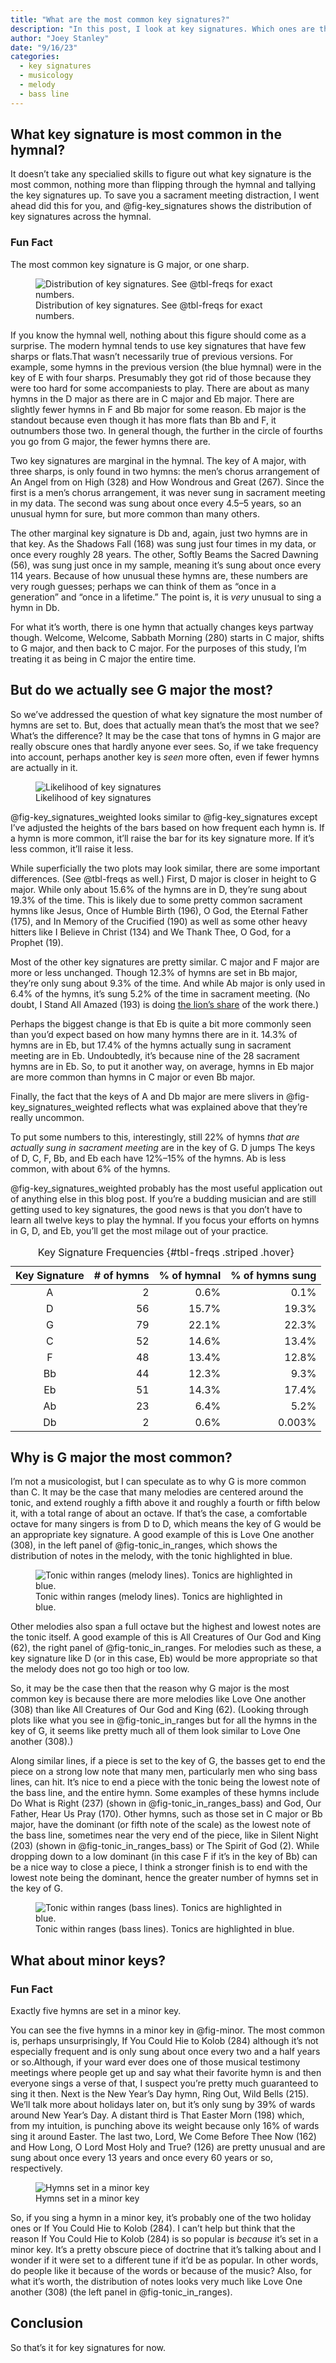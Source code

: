 ```yaml
---
title: "What are the most common key signatures?"
description: "In this post, I look at key signatures. Which ones are the most common? Which ones don't show up at all?"
author: "Joey Stanley"
date: "9/16/23"
categories:
  - key signatures
  - musicology
  - melody
  - bass line
---
```


## What key signature is most common in the hymnal? 

It doesn't take any specialied skills to figure out what key signature is the most common, nothing more than flipping through the hymnal and tallying the key signatures up. To save you a sacrament meeting distraction, I went ahead did this for you, and @fig-key_signatures shows the distribution of key signatures across the hymnal.

::: {.callout-tip icon="false"}
### Fun Fact

The most common key signature is G major, or one sharp.
:::

![Distribution of key signatures. See @tbl-freqs for exact numbers.](../images/key_signatures.jpeg){#fig-key_signatures}

If you know the hymnal well, nothing about this figure should come as a surprise. The modern hymnal tends to use key signatures that have few sharps or flats.[That wasn't necessarily true of previous versions. For example, some hymns in the previous version (the blue hymnal) were in the key of E with four sharps. Presumably they got rid of those because they were too hard for some accompaniests to play.]{.aside} There are about as many hymns in the D major as there are in C major and Eb major. There are slightly fewer hymns in F and Bb major for some reason. Eb major is the standout because even though it has more flats than Bb and F, it outnumbers those two. In general though, the further in the circle of fourths you go from G major, the fewer hymns there are.

Two key signatures are marginal in the hymnal. The key of A major, with three sharps, is only found in two hymns: the men's chorus arrangement of <hymn>An Angel from on High (328)</hymn> and <hymn>How Wondrous and Great (267)</hymn>. Since the first is a men's chorus arrangement, it was never sung in sacrament meeting in my data. The second was sung about once every 4.5--5 years, so an unusual hymn for sure, but more common than many others. 

The other marginal key signature is Db and, again, just two hymns are in that key. <hymn>As the Shadows Fall (168)</hymn> was sung just four times in my data, or once every roughly 28 years. The other, <hymn>Softly Beams the Sacred Dawning (56)</hymn>, was sung just once in my sample, meaning it's sung about once every 114 years. Because of how unusual these hymns are, these numbers are very rough guesses; perhaps we can think of them as "once in a generation" and "once in a lifetime." The point is, it is *very* unusual to sing a hymn in Db. 

For what it's worth, there is one hymn that actually changes keys partway though. <hymn>Welcome, Welcome, Sabbath Morning (280)</hymn> starts in C major, shifts to G major, and then back to C major. For the purposes of this study, I'm treating it as being in C major the entire time. 

## But do we actually see G major the most?

So we've addressed the question of what key signature the most number of hymns are set to. But, does that actually mean that's the most that we see? What's the difference? It may be the case that tons of hymns in G major are really obscure ones that hardly anyone ever sees. So, if we take frequency into account, perhaps another key is *seen* more often, even if fewer hymns are actually in it.

![Likelihood of key signatures](../images/key_signature_weighted.jpeg){#fig-key_signatures_weighted}

@fig-key_signatures_weighted looks similar to @fig-key_signatures except I've adjusted the heights of the bars based on how frequent each hymn is. If a hymn is more common, it'll raise the bar for its key signature more. If it's less common, it'll raise it less.

While superficially the two plots may look similar, there are some important differences. (See @tbl-freqs as well.) First, D major is closer in height to G major. While only about 15.6% of the hymns are in D, they're sung about 19.3% of the time. This is likely due to some pretty common sacrament hymns like <hymn>Jesus, Once of Humble Birth (196)</hymn>, <hymn>O God, the Eternal Father (175)</hymn>, and <hymn>In Memory of the Crucified (190)</hymn> as well as some other heavy hitters like <hymn>I Believe in Christ (134)</hymn> and <hymn>We Thank Thee, O God, for a Prophet (19)</hymn>. 

Most of the other key signatures are pretty similar. C major and F major are more or less unchanged. Though 12.3% of hymns are set in Bb major, they're only sung about 9.3% of the time. And while Ab major is only used in 6.4% of the hymns, it's sung 5.2% of the time in sacrament meeting. (No doubt, <hymn>I Stand All Amazed (193)</hymn> is doing [the lion's share](/posts/most_common_hymns.qmd) of the work there.)

Perhaps the biggest change is that Eb is quite a bit more commonly seen than you'd expect based on how many hymns there are in it. 14.3% of hymns are in Eb, but 17.4% of the hymns actually sung in sacrament meeting are in Eb. Undoubtedly, it's because nine of the 28 sacrament hymns are in Eb. So, to put it another way, on average, hymns in Eb major are more common than hymns in C major or even Bb major. 

Finally, the fact that the keys of A and Db major are mere slivers in @fig-key_signatures_weighted reflects what was explained above that they're really uncommon. 

To put some numbers to this, interestingly, still 22% of hymns *that are actually sung in sacrament meeting* are in the key of G. D jumps  The keys of D, C, F, Bb, and Eb each have 12%--15% of the hymns. Ab is less common, with about 6% of the hymns. 

@fig-key_signatures_weighted probably has the most useful application out of anything else in this blog post. If you're a budding musician and are still getting used to key signatures, the good news is that you don't have to learn all twelve keys to play the hymnal. If you focus your efforts on hymns in G, D, and Eb, you'll get the most milage out of your practice.

| Key Signature  | # of hymns | % of hymnal  | % of hymns sung |
|:----: |---:|------:|------:|
| A     |  2 |  0.6% |  0.1% |
| D     | 56 | 15.7% | 19.3% |
| G     | 79 | 22.1% | 22.3% |
| C     | 52 | 14.6% | 13.4% |
| F     | 48 | 13.4% | 12.8% |
| Bb    | 44 | 12.3% |  9.3% |
| Eb    | 51 | 14.3% | 17.4% |
| Ab    | 23 |  6.4% |  5.2% |
| Db    |  2 |  0.6% |  0.003% |

: Key Signature Frequencies {#tbl-freqs .striped .hover}


## Why is G major the most common?

I'm not a musicologist, but I can speculate as to why G is more common than C. It may be the case that many melodies are centered around the tonic, and extend roughly a fifth above it and roughly a fourth or fifth below it, with a total range of about an octave. If that's the case, a comfortable octave for many singers is from D to D, which means the key of G would be an appropriate key signature. A good example of this is <hymn>Love One another (308)</hymn>, in the left panel of @fig-tonic_in_ranges, which shows the distribution of notes in the melody, with the tonic highlighted in blue. 

![Tonic within ranges (melody lines). Tonics are highlighted in blue. ](../images/tonic_within_ranges.jpeg){#fig-tonic_in_ranges}

Other melodies also span a full octave but the highest and lowest notes are the tonic itself. A good example of this is <hymn>All Creatures of Our God and King (62)</hymn>, the right panel of @fig-tonic_in_ranges. For melodies such as these, a key signature like D (or in this case, Eb) would be more appropriate so that the melody does not go too high or too low. 

So, it may be the case then that the reason why G major is the most common key is because there are more melodies like <hymn>Love One another (308)</hymn> than like <hymn>All Creatures of Our God and King (62)</hymn>. (Looking through plots like what you see in @fig-tonic_in_ranges but for all the hymns in the key of G, it seems like pretty much all of them look similar to <hymn>Love One another (308)</hymn>.) 

Along similar lines, if a piece is set to the key of G, the basses get to end the piece on a strong low note that many men, particularly men who sing bass lines, can hit. It's nice to end a piece with the tonic being the lowest note of the bass line, and the entire hymn. Some examples of these hymns include <hymn>Do What is Right (237)</hymn> (shown in @fig-tonic_in_ranges_bass) and <hymn>God, Our Father, Hear Us Pray (170)</hymn>. Other hymns, such as those set in C major or Bb major, have the dominant (or fifth note of the scale) as the lowest note of the bass line, sometimes near the very end of the piece, like in <hymn>Silent Night (203)</hymn> (shown in @fig-tonic_in_ranges_bass) or <hymn>The Spirit of God (2)</hymn>. While dropping down to a low dominant (in this case F if it's in the key of Bb) can be a nice way to close a piece, I think a stronger finish is to end with the lowest note being the dominant, hence the greater number of hymns set in the key of G. 

![Tonic within ranges (bass lines). Tonics are highlighted in blue. ](../images/tonic_within_ranges_bass.jpeg){#fig-tonic_in_ranges_bass}



## What about minor keys?

::: {.callout-tip icon="false"}
### Fun Fact

Exactly five hymns are set in a minor key.
:::

You can see the five hymns in a minor key in @fig-minor. The most common is, perhaps unsurprisingly, <hymn>If You Could Hie to Kolob (284)</hymn> although it's not especially frequent and is only sung about once every two and a half years or so.[Although, if your ward ever does one of those musical testimony meetings where people get up and say what their favorite hymn is and then everyone sings a verse of that, I suspect you're pretty much guaranteed to sing it then.]{.aside} Next is the New Year's Day hymn, <hymn>Ring Out, Wild Bells (215)</hymn>. We'll talk more about holidays later on, but it's only sung by 39% of wards around New Year's Day. A distant third is <hymn>That Easter Morn (198)</hymn> which, from my intuition, is punching above its weight because only 16% of wards sing it around Easter. The last two, <hymn>Lord, We Come Before Thee Now (162)</hymn> and <hymn>How Long, O Lord Most Holy and True? (126) </hymn> are pretty unusual and are sung about once every 13 years and once every 60 years or so, respectively. 

![Hymns set in a minor key](../images/minor.jpeg){#fig-minor}

So, if you sing a hymn in a minor key, it's probably one of the two holiday ones or <hymn>If You Could Hie to Kolob (284)</hymn>. I can't help but think that the reason <hymn>If You Could Hie to Kolob (284)</hymn> is so popular is *because* it's set in a minor key. It's a pretty obscure piece of doctrine that it's talking about and I wonder if it were set to a different tune if it'd be as popular. In other words, do people like it because of the words or because of the music? Also, for what it's worth, the distribution of notes looks very much like <hymn>Love One another (308)</hymn> (the left panel in @fig-tonic_in_ranges). 

## Conclusion

So that's it for key signatures for now. 